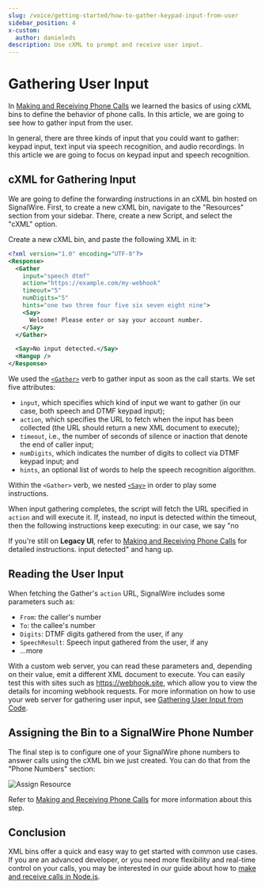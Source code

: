 ```yaml
---
slug: /voice/getting-started/how-to-gather-keypad-input-from-user
sidebar_position: 4
x-custom:
  author: danieleds
description: Use cXML to prompt and receive user input.
---
```


# Gathering User Input

In [Making and Receiving Phone Calls](./making-and-receiving-phone-calls/index.mdx) we
learned the basics of using cXML bins to define the behavior of phone calls. In
this article, we are going to see how to gather input from the user.

In general, there are three kinds of input that you could want to gather: keypad
input, text input via speech recognition, and audio recordings. In this article
we are going to focus on keypad input and speech recognition.

## cXML for Gathering Input

We are going to define the forwarding instructions in an cXML bin hosted on
SignalWire. First, to create a new cXML bin, navigate to the "Resources" section from your sidebar. There, create
a new Script, and select the "cXML" option. 

Create a new cXML bin, and paste the following XML in it:

```xml
<?xml version="1.0" encoding="UTF-8"?>
<Response>
  <Gather
    input="speech dtmf"
    action="https://example.com/my-webhook"
    timeout="5"
    numDigits="5"
    hints="one two three four five six seven eight nine">
    <Say>
      Welcome! Please enter or say your account number.
    </Say>
  </Gather>

  <Say>No input detected.</Say>
  <Hangup />
</Response>
```

We used the [`<Gather>`](/compatibility-api/cxml/voice/gather) verb to gather input as soon as the call starts. We set five attributes:

- `input`, which specifies which kind of input we want to gather (in our case, both speech and DTMF keypad input);
- `action`, which specifies the URL to fetch when the input has been collected (the URL should return a new XML document to execute);
- `timeout`, i.e., the number of seconds of silence or inaction that denote the end of caller input;
- `numDigits`, which indicates the number of digits to collect via DTMF keypad input; and
- `hints`, an optional list of words to help the speech recognition algorithm.

Within the `<Gather>` verb, we nested [`<Say>`](/compatibility-api/cxml/voice/say) in order to play some instructions.

When input gathering completes, the script will fetch the URL specified in
`action` and will execute it. If, instead, no input is detected within the
timeout, then the following instructions keep executing: in our case, we say "no


<NewLegacy />

If you're still on **Legacy UI**, refer to [Making and Receiving Phone Calls](./making-and-receiving-phone-calls/index.mdx) for detailed instructions.
input detected" and hang up.

## Reading the User Input

When fetching the Gather's `action` URL, SignalWire includes some parameters such as:

- `From`: the caller's number
- `To`: the callee's number
- `Digits`: DTMF digits gathered from the user, if any
- `SpeechResult`: Speech input gathered from the user, if any
- ...more

With a custom web server, you can read these parameters and, depending on their
value, emit a different XML document to execute. You can easily test this with
sites such as https://webhook.site, which allow you to view the details for
incoming webhook requests. For more information on how to use your web server
for gathering user input, see [Gathering User Input from Code](/compatibility-api/guides/voice/general/gathering-user-input-from-code).


## Assigning the Bin to a SignalWire Phone Number

The final step is to configure one of your SignalWire phone numbers to answer calls using the cXML bin we just created. 
You can do that from the "Phone Numbers" section:

![Assign Resource](@image/dashboard/phone-numbers/assign-resource.png)

Refer to [Making and Receiving Phone Calls](./making-and-receiving-phone-calls/index.mdx#receiving-incoming-calls) for more information about this step.

## Conclusion

XML bins offer a quick and easy way to get started with common use cases. If you are an advanced developer, or you need more
flexibility and real-time control on your calls, you may be interested in our
guide about how to [make and receive calls in Node.js](/sdks/reference/realtime-sdk/guides/voice/first-steps-with-voice).
